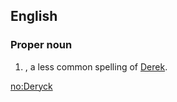 ==English==

===Proper noun===
{{en-proper noun}}

# {{given name|male}}, a less common spelling of [[Derek]].

[[no:Deryck]]